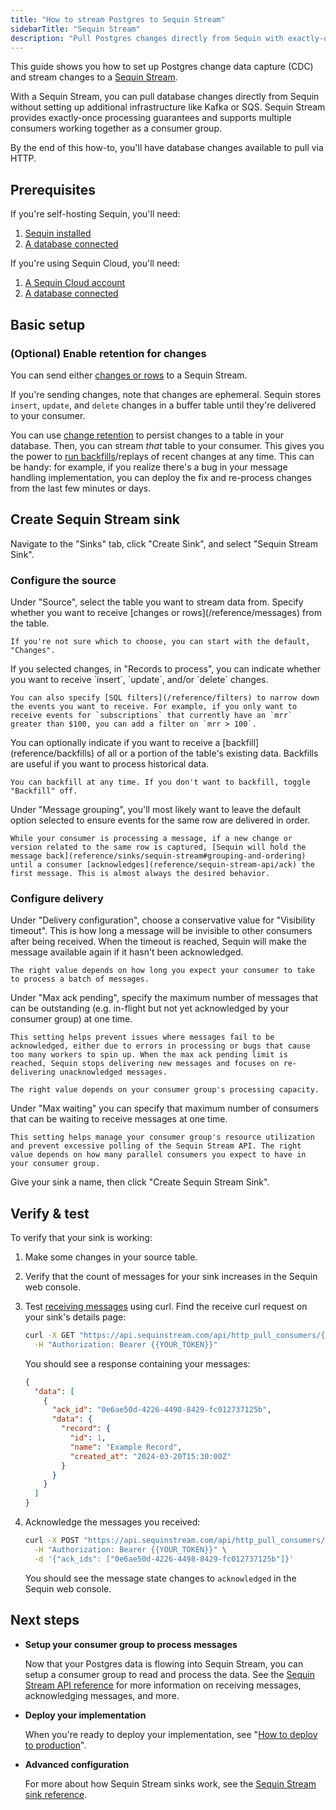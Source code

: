 ```yaml
---
title: "How to stream Postgres to Sequin Stream"
sidebarTitle: "Sequin Stream"
description: "Pull Postgres changes directly from Sequin with exactly-once processing"
---
```


This guide shows you how to set up Postgres change data capture (CDC) and stream changes to a [Sequin Stream](/reference/sinks/sequin-stream).

With a Sequin Stream, you can pull database changes directly from Sequin without setting up additional infrastructure like Kafka or SQS. Sequin Stream provides exactly-once processing guarantees and supports multiple consumers working together as a consumer group.

By the end of this how-to, you'll have database changes available to pull via HTTP.

## Prerequisites

If you're self-hosting Sequin, you'll need:

1. [Sequin installed](/quickstart/webhooks)
2. [A database connected](/connect-postgres)

If you're using Sequin Cloud, you'll need:

1. [A Sequin Cloud account](https://console.sequinstream.com)
2. [A database connected](/connect-postgres)

## Basic setup

### (Optional) Enable retention for changes

You can send either [changes or rows](/reference/messages) to a Sequin Stream.

If you're sending changes, note that changes are ephemeral. Sequin stores `insert`, `update`, and `delete` changes in a buffer table until they're delivered to your consumer.

You can use [change retention](reference/change-retention) to persist changes to a table in your database. Then, you can stream _that_ table to your consumer. This gives you the power to [run backfills](/reference/backfills)/replays of recent changes at any time. This can be handy: for example, if you realize there's a bug in your message handling implementation, you can deploy the fix and re-process changes from the last few minutes or days.

## Create Sequin Stream sink

Navigate to the "Sinks" tab, click "Create Sink", and select "Sequin Stream Sink".

### Configure the source

<Steps>
  <Step title="Select source table">
    Under "Source", select the table you want to stream data from.
  </Step>

  <Step title="Choose message type">
    Specify whether you want to receive [changes or rows](/reference/messages) from the table.

    If you're not sure which to choose, you can start with the default, "Changes".
  </Step>

  <Step title="Specify filters">
    If you selected changes, in "Records to process", you can indicate whether you want to receive `insert`, `update`, and/or `delete` changes.

    You can also specify [SQL filters](/reference/filters) to narrow down the events you want to receive. For example, if you only want to receive events for `subscriptions` that currently have an `mrr` greater than $100, you can add a filter on `mrr > 100`.
  </Step>

  <Step title="Specify backfill">
    You can optionally indicate if you want to receive a [backfill](reference/backfills) of all or a portion of the table's existing data. Backfills are useful if you want to process historical data.

    You can backfill at any time. If you don't want to backfill, toggle "Backfill" off.
  </Step>

  <Step title="Specify message grouping">
    Under "Message grouping", you'll most likely want to leave the default option selected to ensure events for the same row are delivered in order.

    While your consumer is processing a message, if a new change or version related to the same row is captured, [Sequin will hold the message back](reference/sinks/sequin-stream#grouping-and-ordering) until a consumer [acknowledges](reference/sequin-stream-api/ack) the first message. This is almost always the desired behavior.
  </Step>
</Steps>

### Configure delivery

<Steps>
  <Step title="Specify visibility timeout">
    Under "Delivery configuration", choose a conservative value for "Visibility timeout". This is how long a message will be invisible to other consumers after being received. When the timeout is reached, Sequin will make the message available again if it hasn't been acknowledged.

    The right value depends on how long you expect your consumer to take to process a batch of messages.
  </Step>

  <Step title="Specify max ack pending">
    Under "Max ack pending", specify the maximum number of messages that can be outstanding (e.g. in-flight but not yet acknowledged by your consumer group) at one time.

    This setting helps prevent issues where messages fail to be acknowledged, either due to errors in processing or bugs that cause too many workers to spin up. When the max ack pending limit is reached, Sequin stops delivering new messages and focuses on re-delivering unacknowledged messages.

    The right value depends on your consumer group's processing capacity.
  </Step>

  <Step title="Specify max waiting">
    Under "Max waiting" you can specify that maximum number of consumers that can be waiting to receive messages at one time.

    This setting helps manage your consumer group's resource utilization and prevent excessive polling of the Sequin Stream API. The right value depends on how many parallel consumers you expect to have in your consumer group.
  </Step>

  <Step title="Create the sink">
    Give your sink a name, then click "Create Sequin Stream Sink".
  </Step>
</Steps>

## Verify & test

To verify that your sink is working:

1. Make some changes in your source table.
2. Verify that the count of messages for your sink increases in the Sequin web console.
3. Test [receiving messages](/reference/sequin-stream-api/receive) using curl. Find the receive curl request on your sink's details page:

    ```bash
    curl -X GET "https://api.sequinstream.com/api/http_pull_consumers/{{YOUR_CONSUMER_NAME}}/receive?batch_size=10" \
      -H "Authorization: Bearer {{YOUR_TOKEN}}"
    ```

    You should see a response containing your messages:

    ```json
    {
      "data": [
        {
          "ack_id": "0e6ae50d-4226-4498-8429-fc012737125b",
          "data": {
            "record": {
              "id": 1,
              "name": "Example Record",
              "created_at": "2024-03-20T15:30:00Z"
            }
          }
        }
      ]
    }
    ```
4. Acknowledge the messages you received:

    ```bash
    curl -X POST "https://api.sequinstream.com/api/http_pull_consumers/{{YOUR_CONSUMER_NAME}}/ack" \
      -H "Authorization: Bearer {{YOUR_TOKEN}}" \
      -d '{"ack_ids": ["0e6ae50d-4226-4498-8429-fc012737125b"]}'
    ```

    You should see the message state changes to `acknowledged` in the Sequin web console.

## Next steps

- **Setup your consumer group to process messages**

   Now that your Postgres data is flowing into Sequin Stream, you can setup a consumer group to read and process the data. See the [Sequin Stream API reference](/reference/sequin-stream-api/receive) for more information on receiving messages, acknowledging messages, and more.

- **Deploy your implementation**

   When you're ready to deploy your implementation, see "[How to deploy to production](/how-to/deploy-to-production)".

- **Advanced configuration**

   For more about how Sequin Stream sinks work, see the [Sequin Stream sink reference](/reference/sinks/sequin-stream).
